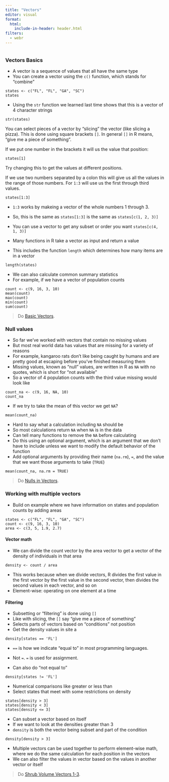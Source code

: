 ```yaml
---
title: "Vectors"
editor: visual
format:
  html:
    include-in-header: header.html
filters:
  - webr
--- 
```


```r
```

### Vectors Basics

* A vector is a sequence of values that all have the same type
* You can create a vector using the `c()` function, which stands for "combine"

```webr
states <- c("FL", "FL", "GA", "SC")
states
```

* Using the `str` function we learned last time shows that this is a vector of 4 character strings 

```webr
str(states)
```

You can select pieces of a vector by "slicing" the vector (like slicing a pizza).
This is done using square brackets `[]`.
In general `[]` in R means, "give me a piece of something".

If we put one number in the brackets it will us the value that position:

```webr
states[1]
```

Try changing this to get the values at different positions.

If we use two numbers separated by a colon this will give us all the values in the range of those numbers.
For `1:3` will use us the first through third values.

```webr
states[1:3]
```
  
* `1:3` works by makeing a vector of the whole numbers 1 through 3.
* So, this is the same as `states[1:3]` is the same as `states[c(1, 2, 3)]` 
* You can use a vector to get any subset or order you want `states[c(4, 1, 3)]`

* Many functions in R take a vector as input and return a value
* This includes the function `length` which determines how many items are in a vector

```webr
length(states)
```

* We can also calculate common summary statistics
* For example, if we have a vector of population counts

```webr
count <- c(9, 16, 3, 10)
mean(count)
max(count)
min(count)
sum(count)
```

> Do [Basic Vectors]({{ site.baseurl }}/exercises/Vectors-basic-vectors-R/).

### Null values

* So far we've worked with vectors that contain no missing values
* But most real world data has values that are missing for a variety of reasons
* For example, kangaroo rats don't like being caught by humans and are pretty good at escaping before you've finished measuring them
* Missing values, known as "null" values, are written in R as `NA` with no quotes, which is short for "not available"
* So a vector of 4 population counts with the third value missing would look like

```webr
count_na <- c(9, 16, NA, 10)
count_na
```

* If we try to take the mean of this vector we get `NA`?

```webr
mean(count_na)
```

* Hard to say what a calculation including `NA` should be
* So most calculations return `NA` when `NA` is in the data
* Can tell many functions to remove the `NA` before calculating
* Do this using an optional argument, which is an argument that we don't have to include unless we want to modify the default behavior of the function
* Add optional arguments by providing their name (`na.rm`), `=`, and the value that we want those arguments to take (`TRUE`)

```webr
mean(count_na, na.rm = TRUE)
```

> Do [Nulls in Vectors]({{ site.baseurl }}/exercises/Vectors-nulls-in-vectors-R/).

### Working with multiple vectors

* Build on example where we have information on states and population counts by adding areas

```webr
states <- c("FL", "FL", "GA", "SC")
count <- c(9, 16, 3, 10)
area <- c(3, 5, 1.9, 2.7)
```

#### Vector math

* We can divide the count vector by the area vector to get a vector of the density of individuals in that area

```webr
density <- count / area
```

* This works because when we divide vectors, R divides the first value in the first vector by the first value in the second vector, then divides the second values in each vector, and so on
* Element-wise: operating on one element at a time

#### Filtering

* Subsetting or "filtering" is done using `[]`
* Like with slicing, the `[]` say "give me a piece of something"
* Selects parts of vectors based on "conditions" not position
* Get the density values in site a

```webr
density[states == 'FL']
```

* `==` is how we indicate "equal to" in most programming languages.
* Not `=`. `=` is used for assignment.

* Can also do "not equal to"

```webr
density[states != 'FL']
```

* Numerical comparisons like greater or less than
* Select states that meet with some restrictions on density

```webr
states[density > 3]
states[density < 3]
states[density <= 3]
```

* Can subset a vector based on itself
* If we want to look at the densities greater than 3
* `density` is both the vector being subset and part of the condition

```webr
density[density > 3]
```

* Multiple vectors can be used together to perform element-wise math, where we do the same calculation for each position in the vectors
* We can also filter the values in vector based on the values in another vector or itself

> Do [Shrub Volume Vectors 1-3]({{ site.baseurl }}/exercises/Vectors-shrub-volume-vectors-R/).
